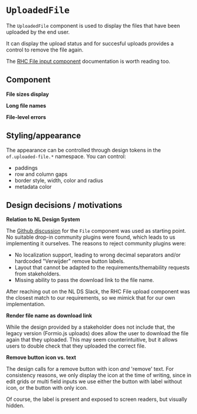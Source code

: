 

<Meta of={UploadedFileStories} />

# `UploadedFile`

The `UploadedFile` component is used to display the files that have been uploaded by the end user.

It can display the upload status and for succesful uploads provides a control to remove the file
again.

The
[RHC File input component](https://rijkshuisstijl-community.vercel.app/?path=/docs/rhc-fileinput--docs)
documentation is worth reading too.

## Component

<Description />

<ArgTypes />

**File sizes display**

<Canvas of={UploadedFileStories.BytesFileSize} />

<Canvas of={UploadedFileStories.KBFileSize} />

<Canvas of={UploadedFileStories.MBFileSize} />

**Long file names**

<Canvas of={UploadedFileStories.LongFileName} />

**File-level errors**

<Canvas of={UploadedFileStories.Errors} />

## Styling/appearance

The appearance can be controlled through design tokens in the `of.uploaded-file.*` namespace. You
can control:

- paddings
- row and column gaps
- border style, width, color and radius
- metadata color

## Design decisions / motivations

**Relation to NL Design System**

The [Github discussion](https://github.com/orgs/nl-design-system/discussions/347) for the `File`
component was used as starting point. No suitable drop-in community plugins were found, which leads
to us implementing it ourselves. The reasons to reject community plugins were:

- No localization support, leading to wrong decimal separators and/or hardcoded "Verwijder" remove
  button labels.
- Layout that cannot be adapted to the requirements/themability requests from stakeholders.
- Missing ability to pass the download link to the file name.

After reaching out on the NL DS Slack, the RHC File upload component was the closest match to our
requirements, so we mimick that for our own implementation.

**Render file name as download link**

While the design provided by a stakeholder does not include that, the legacy version (Formio.js
uploads) does allow the user to download the file again that they uploaded. This may seem
counterintuitive, but it allows users to double check that they uploaded the correct file.

**Remove button icon vs. text**

The design calls for a remove button with icon _and_ 'remove' text. For consistency reasons, we only
display the icon at the time of writing, since in edit grids or multi field inputs we use either the
button with label without icon, or the button with only icon.

Of course, the label is present and exposed to screen readers, but visually hidden.
